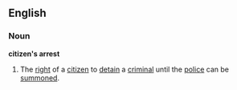==English==
===Noun===
'''citizen's arrest''' 
# The [[right]] of a [[citizen]] to [[detain]] a [[criminal]] until the [[police]] can be [[summoned]].